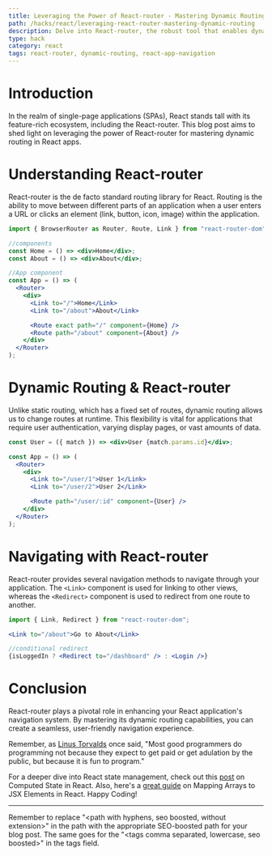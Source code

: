 ```yaml
---
title: Leveraging the Power of React-router - Mastering Dynamic Routing in React Apps
path: /hacks/react/leveraging-react-router-mastering-dynamic-routing
description: Delve into React-router, the robust tool that enables dynamic routing in React apps. Uncover React-router's power to streamline your React app navigation.
type: hack
category: react
tags: react-router, dynamic-routing, react-app-navigation
---
```


# Introduction

In the realm of single-page applications (SPAs), React stands tall with its feature-rich ecosystem, including the React-router. This blog post aims to shed light on leveraging the power of React-router for mastering dynamic routing in React apps.

# Understanding React-router

React-router is the de facto standard routing library for React. Routing is the ability to move between different parts of an application when a user enters a URL or clicks an element (link, button, icon, image) within the application.

```jsx
import { BrowserRouter as Router, Route, Link } from "react-router-dom";

//components
const Home = () => <div>Home</div>;
const About = () => <div>About</div>;

//App component
const App = () => (
  <Router>
    <div>
      <Link to="/">Home</Link>
      <Link to="/about">About</Link>

      <Route exact path="/" component={Home} />
      <Route path="/about" component={About} />
    </div>
  </Router>
);
```

# Dynamic Routing & React-router

Unlike static routing, which has a fixed set of routes, dynamic routing allows us to change routes at runtime. This flexibility is vital for applications that require user authentication, varying display pages, or vast amounts of data.

```jsx
const User = ({ match }) => <div>User {match.params.id}</div>;

const App = () => (
  <Router>
    <div>
      <Link to="/user/1">User 1</Link>
      <Link to="/user/2">User 2</Link>

      <Route path="/user/:id" component={User} />
    </div>
  </Router>
);
```

# Navigating with React-router

React-router provides several navigation methods to navigate through your application. The `<Link>` component is used for linking to other views, whereas the `<Redirect>` component is used to redirect from one route to another. 

```jsx
import { Link, Redirect } from "react-router-dom";

<Link to="/about">Go to About</Link>

//conditional redirect
{isLoggedIn ? <Redirect to="/dashboard" /> : <Login />}
```

# Conclusion

React-router plays a pivotal role in enhancing your React application's navigation system. By mastering its dynamic routing capabilities, you can create a seamless, user-friendly navigation experience.

Remember, as [Linus Torvalds](https://en.wikipedia.org/wiki/Linus_Torvalds) once said, "Most good programmers do programming not because they expect to get paid or get adulation by the public, but because it is fun to program."

For a deeper dive into React state management, check out this [post](https://samuellawrentz.com/blog/computed-state-in-react) on Computed State in React. Also, here's a [great guide](https://samuellawrentz.com/hacks/react/mapping-arrays-to-jsx-elements) on Mapping Arrays to JSX Elements in React. Happy Coding!

---

Remember to replace "<path with hyphens, seo boosted, without extension>" in the path with the appropriate SEO-boosted path for your blog post. The same goes for the "<tags comma separated, lowercase, seo boosted>" in the tags field.